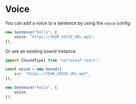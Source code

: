 # Voice

You can add a voice to a sentence by using the `voice` config:

```typescript
new Sentence("hello", {
    voice: "https://YOUR_VOICE_URL.mp3",
});
```

Or use an existing sound instance:

```typescript
import {SoundType} from "narraleaf-react";

const voice = new Sound({
    src: "https://YOUR_VOICE_URL.mp3",
});

new Sentence("hello", {
    voice,
});
```

